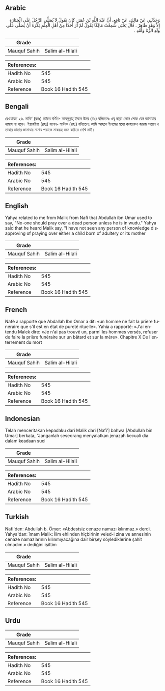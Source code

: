 ## Arabic


<div dir="rtl" lang="ar" style={{fontSize:'larger',backgroundColor:'#f8f9fa',padding:20}}>
وَحَدَّثَنِي عَنْ مَالِكٍ، عَنْ نَافِعٍ، أَنَّ عَبْدَ اللَّهِ بْنَ عُمَرَ، كَانَ يَقُولُ لاَ يُصَلِّي الرَّجُلُ عَلَى الْجَنَازَةِ إِلاَّ وَهُوَ طَاهِرٌ ‏.‏ قَالَ يَحْيَى سَمِعْتُ مَالِكًا يَقُولُ لَمْ أَرَ أَحَدًا مِنْ أَهْلِ الْعِلْمِ يَكْرَهُ أَنْ يُصَلَّى عَلَى وَلَدِ الزِّنَا وَأُمِّهِ ‏.‏
</div>
<div style={{backgroundColor:'#f8f9fa',padding:20, marginBottom: 10}}><table> <thead> <tr> <th>Grade</th> <th></th> </tr> </thead> <tbody> <tr><td>Mauquf Sahih</td><td>Salim al-Hilali</td></tr></tbody></table><table> <thead> <tr> <th>References:</th> <th></th> </tr> </thead> <tbody><tr><td>Hadith No</td><td>545</td></tr><tr><td>Arabic No</td><td>545</td></tr><tr><td>Reference</td><td>Book 16 Hadith 545</td></tr></tbody></table></div>

## Bengali


<div dir="ltr" lang="bn" style={{fontSize:'larger',backgroundColor:'#f8f9fa',padding:20}}>
রেওয়ায়ত ২৬. নাফি’ (রহঃ) হইতে বর্ণিত- আবদুল্লাহ্ ইবনে উমর (রাঃ) বলিতেনঃ ওযু ছাড়া কোন লোক যেন জানাযার নামায না পড়ে। ইয়াহইয়া (রহঃ) বলেন- মালিক (রহঃ) বলিতেনঃ আমি আহলে ইলমের মধ্যে কাহাকেও জারজ সন্তান ও তাহার মাতার জানাযার নামায পড়াকে মাকরূহ মনে করিতে দেখি নাই।
</div>
<div style={{backgroundColor:'#f8f9fa',padding:20, marginBottom: 10}}><table> <thead> <tr> <th>Grade</th> <th></th> </tr> </thead> <tbody> <tr><td>Mauquf Sahih</td><td>Salim al-Hilali</td></tr></tbody></table><table> <thead> <tr> <th>References:</th> <th></th> </tr> </thead> <tbody><tr><td>Hadith No</td><td>545</td></tr><tr><td>Arabic No</td><td>545</td></tr><tr><td>Reference</td><td>Book 16 Hadith 545</td></tr></tbody></table></div>

## English


<div dir="ltr" lang="en" style={{fontSize:'larger',backgroundColor:'#f8f9fa',padding:20}}>
Yahya related to me from Malik from Nafi that Abdullah ibn Umar used to say, "No-one should pray over a dead person unless he is in wudu." Yahya said that he heard Malik say, "I have not seen any person of knowledge disapproving of praying over either a child born of adultery or its mother
</div>
<div style={{backgroundColor:'#f8f9fa',padding:20, marginBottom: 10}}><table> <thead> <tr> <th>Grade</th> <th></th> </tr> </thead> <tbody> <tr><td>Mauquf Sahih</td><td>Salim al-Hilali</td></tr></tbody></table><table> <thead> <tr> <th>References:</th> <th></th> </tr> </thead> <tbody><tr><td>Hadith No</td><td>545</td></tr><tr><td>Arabic No</td><td>545</td></tr><tr><td>Reference</td><td>Book 16 Hadith 545</td></tr></tbody></table></div>

## French


<div dir="ltr" lang="fr" style={{fontSize:'larger',backgroundColor:'#f8f9fa',padding:20}}>
Nafé a rapporté que Abdallah Ibn Omar a dit: «un homme ne fait la prière funéraire que s'il est en état de pureté rituelle». Yahia a rapporté: «J'ai entendu Malek dire: «Je n'ai pas trouvé un, parmi les hommes versés, refuser de faire la prière funéraire sur un bâtard et sur la mère». Chapitre X De l'enterrement du mort
</div>
<div style={{backgroundColor:'#f8f9fa',padding:20, marginBottom: 10}}><table> <thead> <tr> <th>Grade</th> <th></th> </tr> </thead> <tbody> <tr><td>Mauquf Sahih</td><td>Salim al-Hilali</td></tr></tbody></table><table> <thead> <tr> <th>References:</th> <th></th> </tr> </thead> <tbody><tr><td>Hadith No</td><td>545</td></tr><tr><td>Arabic No</td><td>545</td></tr><tr><td>Reference</td><td>Book 16 Hadith 545</td></tr></tbody></table></div>

## Indonesian


<div dir="ltr" lang="id" style={{fontSize:'larger',backgroundColor:'#f8f9fa',padding:20}}>
Telah menceritakan kepadaku dari Malik dari [Nafi'] bahwa [Abdullah bin Umar] berkata, "Janganlah seseorang menyalatkan jenazah kecuali dia dalam keadaan suci
</div>
<div style={{backgroundColor:'#f8f9fa',padding:20, marginBottom: 10}}><table> <thead> <tr> <th>Grade</th> <th></th> </tr> </thead> <tbody> <tr><td>Mauquf Sahih</td><td>Salim al-Hilali</td></tr></tbody></table><table> <thead> <tr> <th>References:</th> <th></th> </tr> </thead> <tbody><tr><td>Hadith No</td><td>545</td></tr><tr><td>Arabic No</td><td>545</td></tr><tr><td>Reference</td><td>Book 16 Hadith 545</td></tr></tbody></table></div>

## Turkish


<div dir="ltr" lang="tr" style={{fontSize:'larger',backgroundColor:'#f8f9fa',padding:20}}>
Nafi'den: Abdullah b. Ömer: «Abdestsiz cenaze namazı kılınmaz.» derdi. Yahya'dan: îmam Malik: İlim ehlinden hiçbirinin veled-i zina ve annesinin cenaze namazlarının kılınmıyacağına dair birşey söylediklerine şahit olmadım.» dediğini işittim
</div>
<div style={{backgroundColor:'#f8f9fa',padding:20, marginBottom: 10}}><table> <thead> <tr> <th>Grade</th> <th></th> </tr> </thead> <tbody> <tr><td>Mauquf Sahih</td><td>Salim al-Hilali</td></tr></tbody></table><table> <thead> <tr> <th>References:</th> <th></th> </tr> </thead> <tbody><tr><td>Hadith No</td><td>545</td></tr><tr><td>Arabic No</td><td>545</td></tr><tr><td>Reference</td><td>Book 16 Hadith 545</td></tr></tbody></table></div>

## Urdu


<div dir="rtl" lang="ur" style={{fontSize:'larger',backgroundColor:'#f8f9fa',padding:20}}>

</div>
<div style={{backgroundColor:'#f8f9fa',padding:20, marginBottom: 10}}><table> <thead> <tr> <th>Grade</th> <th></th> </tr> </thead> <tbody> <tr><td>Mauquf Sahih</td><td>Salim al-Hilali</td></tr></tbody></table><table> <thead> <tr> <th>References:</th> <th></th> </tr> </thead> <tbody><tr><td>Hadith No</td><td>545</td></tr><tr><td>Arabic No</td><td>545</td></tr><tr><td>Reference</td><td>Book 16 Hadith 545</td></tr></tbody></table></div>